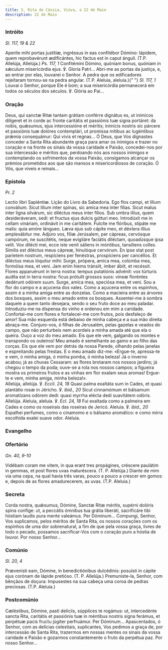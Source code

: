 ```yaml
---
title: S. Rita de Cássia, Viúva, a 22 de Maio
description: 22 de Maio
---
```


### Intróito

<em>Sl. 117, 19 & 22</em>

<div class="side-by-side not-content">
  <span>
    Aperíte mihi portas justítiæ, ingréssus in eas confitébor Dómino: lápidem,
    quem reprobavérunt ædificántes, hic factus est in caput ánguli. (T.P.
    Allelúja, Allelúja.) <em>Ps. 117, 1</em> Confitémini Dómino, quóniam bonus,
    quóniam in sǽculum misericórdia ejus. ℣. Gloria Patri... Abri-me as portas
    da justiça, e, ao entrar por elas, louvarei o Senhor. A pedra que os
    edificadores rejeitaram tornou-se na pedra angular. (T.P. Aleluia, aleluia.){" "}
    <em>Sl. 117, 1</em> Louvai o Senhor, porque Ele é bom; a sua misericórdia
    permanecerá em todos os séculos dos séculos. ℣. Glória ao Pai...
  </span>
</div>

### Oração

<div class="side-by-side not-content">
  <span>
    Deus, qui sanctæ Ritæ tantam grátiam conférre dignátus es, ut inimícos
    dilígeret et in corde ac fronte caritátis et passiónis tuæ signa portáret:
    da nobis, quǽsumus, ejus intercessióne et méritis; inimícis nostris sic
    párcere et passiónis tuæ dolóres contemplári, ut promíssa mítibus ac
    lugéntibus prǽmia consequámur: Qui vivis et regnas... Ó Deus, que Vos
    dignastes conceder a Santa Rita abundante graça para amar os inimigos e
    trazer no coração e na fronte os sinais da vossa caridade e Paixão,
    concedei-nos por sua intercessão e méritos que, perdoando nós aos nossos
    inimigos e contemplando os sofrimentos da vossa Paixão, consigamos alcançar
    os prémios prometidos aos que são mansos e misericordiosos de coração. Ó
    Vós, que viveis e reinais...
  </span>
</div>

### Epístola

<em>Pr. 2</em>

<div class="side-by-side not-content">
  <span>Lectio libri Sapiéntiæ.</span>
  <span>Lição do Livro da Sabedoria.</span>
  <span>
    Ego flos campi, et lílium conválium. Sicut lílium inter spinas, sic amíca
    mea inter fílias. Sicut malus inter ligna silvárum, sic diléctus meus inter
    fílios. Sub umbra illíus, quem desideráveram, sedi: et fructus ejus dulcis
    gútturi meo. Introdúxit me in cellam vináriam, ordinávit in me caritátem.
    Fulcíte me flóribus, stipáte me malis: quia amóre lángueo. Læva ejus sub
    cápite meo, et déxtera illíus amplexábitur me. Adjúro vos, fíliæ Jerúsalem,
    per cápreas, cervósque campórum, ne suscitétis, neque evigiláre faciátis
    diléctam, quoadúsque ipsa velit. Vox dilécti mei, ecce iste venit sáliens in
    móntibus, tansíliens colles. Símilis est diléctus meus cápreæ, hinulóque
    cervórum. En ipse stat post paríetem nostrum, respíciens per fenéstras,
    prospíciens per cancéllos. Et diléctus meus lóquitur mihi: Surge, própera,
    amíca mea, colúmba mea, formóisa mea, et veni. Jam enim hiems tránsiit,
    imber ábiit, et recéssit. Flores apparuérunt in terra nostra: tempus
    putatiónis advénit: vox túrturis audíta est in terra nostra: ficus prótulit
    grossos suos: víneæ floréntes dedérunt odórem suum. Surge, amíca mea,
    speciósa mea, et veni. Sou a flor do campo e a açucena dos vales. Como a
    açucena entre os espinhos, assim é a minha amiga entre as donzelas. Como a
    macieira entre as árvores dos bosques, assim o meu amado entre os bosques.
    Assentei-me à sombra daquele a quem tanto desejara, sendo o seu fruto doce
    ao meu paladar. Introduziu-me na dispensa do vinho e ordenou em mim a
    caridade. Confortai-me com flores e fortalecei-me com frutos, pois desfaleço
    de amor! Sua mão esquerda está debaixo de minha cabeça e a sua mão direita
    abraça-me. Conjuro-vos, ó filhas de Jerusalém, pelas gazelas e veados do
    campo, que não perturbeis nem acordeis a minha amada até que ela o queira.
    Ouço a voz do meu amado. Eis que ele vem, galgando os montes e transpondo os
    outeiros! Meu amado é semelhante ao gamo e ao filho das corças. Eis que ele
    vem por detrás da nossa Parede, olhando pelas janelas e espreitando pelas
    frestas. E o meu amado diz-me: «Ergue-te, apressa-te e vem, ó minha amiga, ó
    minha pomba, ó minha beleza! Já o inverno acabou; já as chuvas Cessaram: as
    flores brotaram nos nossos jardins; já chegou o tempo da poda; ouve-se a
    rola nos nossos campos; a figueira mostra os primeiros frutos e as vinhas em
    flor exalam seus aromas! Ergue-te e vem, minha amiga, minha beleza!».
  </span>
</div>

<div class="side-by-side not-content">
  <span>
    Allelúja, allelúja. ℣. <em>Eccli. 24, 18</em> Quasi palma exaltáta sum in
    Cades, et quasi plantátio rosæ in Jéricho. ℣. <em>ibid., 20</em> Sicut
    cinnamómum et bálsamum aromatízans odórem dedi: quasi myrrha elécta dedi
    suavitátem odóris. Allelúja. Aleluia, aleluia. ℣. <em>Ecl. 24, 18</em> Fui
    exaltada como a palmeira em Cades e como os roseirais das roseiras de
    Jericó. Aleluia. ℣.
    <em>ibid., 20</em> Espalhei perfumes, como o cinamomo e o bálsamo aromático:
    e como mirra escolhida exalei suave odor. Aleluia.
  </span>
</div>

### Evangelho


<LinkCard
  href="/missal/comum/18virgensmartires2#evangelho"
  title="Virgens Mártires - Missa Me exspectavérunt"
/>

### Ofertório

<em>Gn. 40, 9-10</em>

<div class="side-by-side not-content">
  <span>
    Vidébam coram me vitem, in qua erant tres propágines, créscere paulátim in
    gemmas, et post flores uvas maturéscera. (T. P. Allelúja.) Diante de mim via
    uma cepa, na qual havia três varas, pouco a pouco a crescer em gomos: e,
    depois de as flores amadurecerem, as uvas. (T.P. Aleluia.)
  </span>
</div>

### Secreta

<div class="side-by-side not-content">
  <span>
    Corda nostra, quǽsumus, Dómine, Sanctæ Ritæ méritis, supérni dolóris spina
    confíge: ut, a peccátis ómnibus tua grátia liberáti, sacrificáre tibi
    hóstiam laudis pura mente valeámus. Per Dóminum... Compungi, Senhor, Vos
    suplicamos, pelos méritos de Santa Rita, os nossos corações com os espinhos
    de uma dor sobrenatural, a fim de que pela vossa graça, livres de todo o
    pecado, possamos sacrificar-Vos com o coração puro a hóstia de louvor. Por
    nosso Senhor...
  </span>
</div>

### Comúnio

<em>Sl. 20, 4</em>

<div class="side-by-side not-content">
  <span>
    Prævenísti eam, Dómine, in benedictiónibus dulcédinis: posuísti in cápite
    ejus corónam de lápide pretióso. (T. P. Allelúja.) Premuniste-la, Senhor,
    com bênçãos de doçura: Impusestes na sua cabeça uma coroa de pedras
    preciosas. (T.P. Aleluia.)
  </span>
</div>

### Postcomúnio

<div class="side-by-side not-content">
  <span>
    Cæléstibus, Dómine, pasti delíciis, súpplices te rogámus: ut, intercedénte
    sancta Rita, caritátis et passiónis tuæ in méntibus nostris signa ferámus,
    et perpétuæ pacis fructu júgiter perfruámur. Per Dóminum... Apascentados, ó
    Senhor, com as delícias celestiais, suplicantes, Vos pedimos a graça de, por
    intercessão de Santa Rita, trazermos em nossas mentes os sinais da vossa
    caridade e Paixão e gozarmos constantemente o fruto da perpétua paz. Por
    nosso Senhor...
  </span>
</div>
